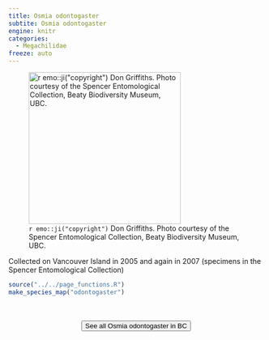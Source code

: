 ```yaml
---
title: Osmia odontogaster
subtite: Osmia odontogaster
engine: knitr
categories:
  - Megachilidae
freeze: auto
---
```

![`r emo::ji("copyright")` Don Griffiths. Photo courtesy of the Spencer Entomological Collection, Beaty Biodiversity Museum, UBC.](https://www.zoology.ubc.ca/entomology/main/Hymenoptera/Megachilidae/Osmia%20odontogaster%20female%20(3lateral)%20.jpg){height=300}

Collected on Vancouver Island in 2005 and again in 2007 (specimens in the Spencer Entomological Collection)



```r
source("../../page_functions.R")
make_species_map("odontogaster")
```
<br><br>
<center>


<a href="https://www.zoology.ubc.ca/entomology/main/Hymenoptera/Megachilidae/Osmia%20odontogaster.php"><button type="button" class="btn btn-secondary">See all Osmia odontogaster in BC <i class="fa-solid fa-arrow-up-right-from-square"></i> </button></a>
</center>
